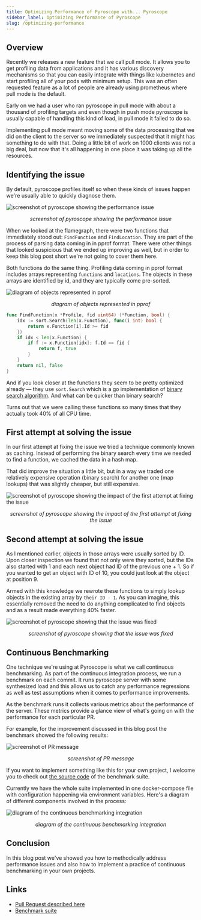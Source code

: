 ```yaml
---
title: Optimizing Performance of Pyroscope with... Pyroscope
sidebar_label: Optimizing Performance of Pyroscope
slug: /optimizing-performance
---
```


## Overview

Recently we releases a new feature that we call pull mode. It allows you to get profiling data from applications and it has various discovery mechanisms so that you can easily integrate with things like kubernetes and start profiling all of your pods with minimum setup. This was an often requested feature as a lot of people are already using prometheus where pull mode is the default.

Early on we had a user who ran pyroscope in pull mode with about a thousand of profiling targets and even though in push mode pyroscope is usually capable of handling this kind of load, in pull mode it failed to do so.

Implementing pull mode meant moving some of the data processing that we did on the client to the server so we immediately suspected that it might has something to do with that. Doing a little bit of work on 1000 clients was not a big deal, but now that it's all happening in one place it was taking up all the resources.

## Identifying the issue

By default, pyroscope profiles itself so when these kinds of issues happen we're usually able to quickly diagnose them.

<div style={{ width: "100%", margin: "auto" }}>

![screenshot of pyroscope showing the performance issue](https://user-images.githubusercontent.com/662636/146624710-0307eb84-772f-4b08-911a-26bd0d8ae7e6.png)

</div>
<center style={{margin:"-15px 20px 20px"}}><i>screenshot of pyroscope showing the performance issue</i></center>

When we looked at the flamegraph, there were two functions that immediately stood out: `FindFunction` and `FindLocation`. They are part of the process of parsing data coming in in pprof format. There were other things that looked suspicious that we ended up improving as well, but in order to keep this blog post short we're not going to cover them here.

Both functions do the same thing. Profiling data coming in pprof format includes arrays representing `functions` and `locations`. The objects in these arrays are identified by id, and they are typically come pre-sorted.

<div style={{ width: "100%", margin: "auto", background: "rgba(255,255,255,0.33)", borderRadius: "10px" }}>

![diagram of objects represented in pprof](https://pyroscope-public.s3.amazonaws.com/blog/pprof.dot.svg)

</div>
<center style={{margin:"-15px 20px 20px"}}><i>diagram of objects represented in pprof</i></center>

<div></div>



```go
func FindFunction(x *Profile, fid uint64) (*Function, bool) {
	idx := sort.Search(len(x.Function), func(i int) bool {
		return x.Function[i].Id >= fid
	})
	if idx < len(x.Function) {
		if f := x.Function[idx]; f.Id == fid {
			return f, true
		}
	}
	return nil, false
}
```

And if you look closer at the functions they seem to be pretty optimized already — they use `sort.Search` which is a go implementation of [binary search algorithm](https://en.wikipedia.org/wiki/Binary_search_algorithm). And what can be quicker than binary search?

Turns out that we were calling these functions so many times that they actually took 40% of all CPU time.

## First attempt at solving the issue

In our first attempt at fixing the issue we tried a technique commonly known as caching. Instead of performing the binary search every time we needed to find a function, we cached the data in a hash map.

That did improve the situation a little bit, but in a way we traded one relatively expensive operation (binary search) for another one (map lookups) that was slightly cheaper, but still expensive.

<div style={{ width: "100%", margin: "auto" }}>

![screenshot of pyroscope showing the impact of the first attempt at fixing the issue](https://user-images.githubusercontent.com/662636/146624710-0307eb84-772f-4b08-911a-26bd0d8ae7e6.png)

</div>

<center style={{margin:"-15px 20px 20px"}}><i>screenshot of pyroscope showing the impact of the first attempt at fixing the issue</i></center>

## Second attempt at solving the issue

As I mentioned earlier, objects in those arrays were usually sorted by ID. Upon closer inspection we found that not only were they sorted, but the IDs also started with 1 and each next object had ID of the previous one + 1. So if you wanted to get an object with ID of 10, you could just look at the object at position 9.

Armed with this knowledge we rewrote these functions to simply lookup objects in the existing array by `their ID - 1`. As you can imagine, this essentially removed the need to do anything complicated to find objects and as a result made everything 40% faster.

<div style={{ width: "100%", margin: "auto" }}>

![screenshot of pyroscope showing that the issue was fixed](https://user-images.githubusercontent.com/80059/147078837-e711026d-0309-40fb-a32b-c24a52d31a55.png)

</div>

<center style={{margin:"-15px 20px 20px"}}><i>screenshot of pyroscope showing that the issue was fixed</i></center>

## Continuous Benchmarking

One technique we're using at Pyroscope is what we call continuous benchmarking. As part of the continuous integration process, we run a benchmark on each commit. It runs pyroscope server with some synthesized load and this allows us to catch any performance regressions as well as test assumptions when it comes to performance improvements.

As the benchmark runs it collects various metrics about the performance of the server. These metrics provide a glance view of what's going on with the performance for each particular PR.

For example, for the improvement discussed in this blog post the benchmark showed the following results:

![screenshot of PR message](https://user-images.githubusercontent.com/662636/147839175-732c7a8f-eabd-4b4e-97eb-c40693be5b8e.png)
<center style={{margin:"-15px 20px 20px"}}><i>screenshot of PR message</i></center>

If you want to implement something like this for your own project, I welcome you to check out [the source code](https://github.com/pyroscope-io/pyroscope/tree/main/benchmark) of the benchmark suite.

Currently we have the whole suite implemented in one docker-compose file with configuration happening via environment variables. Here's a diagram of different components involved in the process:

![diagram of the continuous benchmarking integration](https://pyroscope-dima.s3.amazonaws.com/uploads/2021-12-31-13-24-36-BQQFLIKZFXLISIEW.svg)
<center style={{margin:"-15px 20px 20px"}}><i>diagram of the continuous benchmarking integration</i></center>

## Conclusion

In this blog post we've showed you how to methodically address performance issues and also how to implement a practice of continuous benchmarking in your own projects.

## Links

* [Pull Request described here](https://github.com/pyroscope-io/pyroscope/pull/628)
* [Benchmark suite](https://github.com/pyroscope-io/pyroscope/tree/main/benchmark)

